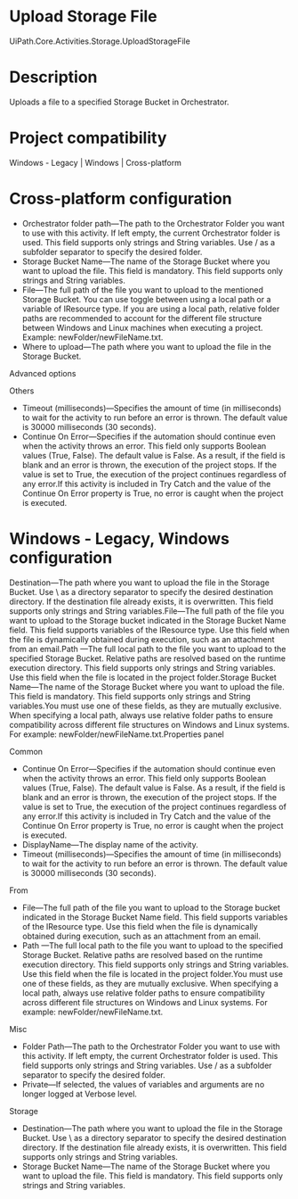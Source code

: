 ﻿# Upload Storage File

UiPath.Core.Activities.Storage.UploadStorageFile

# Description

Uploads a file to a specified Storage Bucket in Orchestrator.

# Project compatibility

Windows - Legacy | Windows | Cross-platform

# Cross-platform configuration

* Orchestrator folder path—The path to the Orchestrator Folder you want to use with this activity. If left empty, the current Orchestrator folder is used. This field supports only strings and String variables. Use / as a subfolder separator to specify the desired folder.
* Storage Bucket Name—The name of the Storage Bucket where you want to upload the file. This field is mandatory. This field supports only strings and String variables.
* File—The full path of the file you want to upload to the mentioned Storage Bucket. You can use toggle between using a local path or a variable of IResource type. If you are using a local path, relative folder paths are recommended to account for the different file structure between Windows and Linux machines when executing a project. Example: newFolder/newFileName.txt.
* Where to upload—The path where you want to upload the file in the Storage Bucket.





Advanced options

Others

* Timeout (milliseconds)—Specifies the amount of time (in milliseconds) to wait for the activity to run before an error is thrown. The default value is 30000 milliseconds (30 seconds).
* Continue On Error—Specifies if the automation should continue even when the activity throws an error. This field only supports Boolean values (True, False). The default value is False. As a result, if the field is blank and an error is thrown, the execution of the project stops. If the value is set to True, the execution of the project continues regardless of any error.If this activity is included in Try Catch and the value of the Continue On Error property is True, no error is caught when the project is executed.

# Windows - Legacy, Windows configuration

Destination—The path where you want to upload the file in the Storage Bucket. Use \ as a directory separator to specify the desired destination directory. If the destination file already exists, it is overwritten. This field supports only strings and String variables.File—The full path of the file you want to upload to the Storage bucket indicated in the Storage Bucket Name field. This field supports variables of the IResource type. Use this field when the file is dynamically obtained during execution, such as an attachment from an email.Path —The full local path to the file you want to upload to the specified Storage Bucket. Relative paths are resolved based on the runtime execution directory. This field supports only strings and String variables. Use this field when the file is located in the project folder.Storage Bucket Name—The name of the Storage Bucket where you want to upload the file. This field is mandatory. This field supports only strings and String variables.You must use one of these fields, as they are mutually exclusive. When specifying a local path, always use relative folder paths to ensure compatibility across different file structures on Windows and Linux systems. For example: newFolder/newFileName.txt.Properties panel

Common

* Continue On Error—Specifies if the automation should continue even when the activity throws an error. This field only supports Boolean values (True, False). The default value is False. As a result, if the field is blank and an error is thrown, the execution of the project stops. If the value is set to True, the execution of the project continues regardless of any error.If this activity is included in Try Catch and the value of the Continue On Error property is True, no error is caught when the project is executed.
* DisplayName—The display name of the activity.
* Timeout (milliseconds)—Specifies the amount of time (in milliseconds) to wait for the activity to run before an error is thrown. The default value is 30000 milliseconds (30 seconds).

From

* File—The full path of the file you want to upload to the Storage bucket indicated in the Storage Bucket Name field. This field supports variables of the IResource type. Use this field when the file is dynamically obtained during execution, such as an attachment from an email.
* Path —The full local path to the file you want to upload to the specified Storage Bucket. Relative paths are resolved based on the runtime execution directory. This field supports only strings and String variables. Use this field when the file is located in the project folder.You must use one of these fields, as they are mutually exclusive. When specifying a local path, always use relative folder paths to ensure compatibility across different file structures on Windows and Linux systems. For example: newFolder/newFileName.txt.

Misc

* Folder Path—The path to the Orchestrator Folder you want to use with this activity. If left empty, the current Orchestrator folder is used. This field supports only strings and String variables. Use / as a subfolder separator to specify the desired folder.
* Private—If selected, the values of variables and arguments are no longer logged at Verbose level.

Storage

* Destination—The path where you want to upload the file in the Storage Bucket. Use \ as a directory separator to specify the desired destination directory. If the destination file already exists, it is overwritten. This field supports only strings and String variables.
* Storage Bucket Name—The name of the Storage Bucket where you want to upload the file. This field is mandatory. This field supports only strings and String variables.
